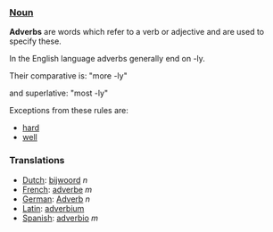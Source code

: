 ===[[Noun]]===

'''Adverbs''' are words which refer to a verb or adjective and are used to specify these.

In the English language adverbs generally end on -ly.

Their comparative is: "more -ly"

and superlative: "most -ly"

Exceptions from these rules are:

*[[hard]]
*[[well]]


===Translations===
*[[Dutch]]: [[bijwoord]] ''n''
*[[French]]: [[adverbe]] ''m''
*[[German]]: [[Adverb]] ''n''
*[[Latin]]: [[adverbium]]
*[[Spanish]]: [[adverbio]] ''m''